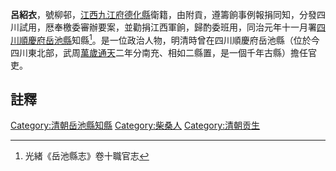 {{明清人物信息框
| 姓名 =呂紹衣
| 最高職務 = [[四川|四川]][[岳池縣|岳池縣]][[知縣|知縣]]
| 國家 = 大清
| 籍貫 = [[江西|江西]][[九江府|九江府]][[德化縣|德化縣]]衛籍
| 字號 =號柳邨
| 出生日期 = ？年？月？日
| 逝世日期 = ？年？月？日
| 墓葬 = 
| 配偶 =  
| 親屬 = 曾祖、祖、父，母
| 出身 =附貢
| 著作 =  
*
}}
'''呂紹衣'''{{BD|？年||？年||}}，號柳邨，[[江西|江西]][[九江府|九江府]][[德化縣|德化縣]]衛籍，由附貢，遵籌餉事例報捐同知，分發四川試用，厯奉檄委審辦要案，並勸捐江西軍餉，歸酌委班用，同治元年十一月署[[四川|四川]][[順慶府|順慶府]][[岳池縣|岳池縣]]知縣<ref>光緒《岳池縣志》卷十職官志</ref>。是一位政治人物，明清時曾在四川順慶府岳池縣（位於今四川東北部，武周[[萬歲通天|萬歲通天]]二年分南充、相如二縣置，是一個千年古縣）擔任官吏。
==註釋==
{{reflist}}
{{清朝人物小作品}}
[[Category:清朝岳池縣知縣|Category:清朝岳池縣知縣]]
[[Category:柴桑人|Category:柴桑人]]
[[Category:清朝贡生|Category:清朝贡生]]